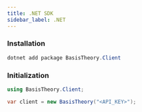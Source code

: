 ```yaml
---
title: .NET SDK
sidebar_label: .NET
---
```



<GithubCard
  heading=".NET SDK"
  icon={SDK.DOT_NET}
  organization="basis-theory"
  repository="dotnet-sdk"
/>

### Installation

```csharp showLineNumbers
dotnet add package BasisTheory.Client
```

### Initialization

```csharp showLineNumbers
using BasisTheory.Client;

var client = new BasisTheory("<API_KEY>");
```
